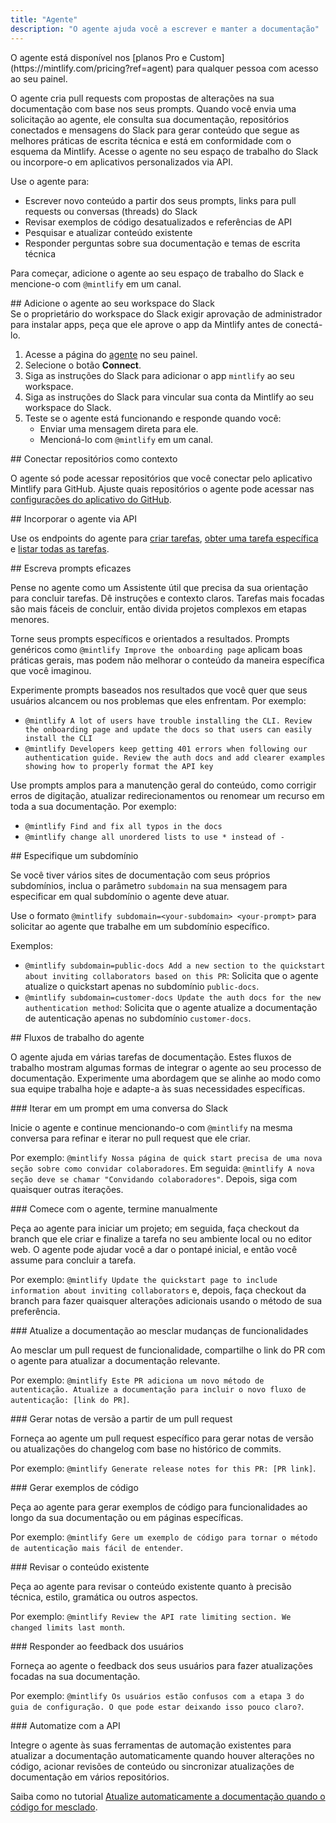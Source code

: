 ```yaml
---
title: "Agente"
description: "O agente ajuda você a escrever e manter a documentação"
---
```


<Info>
  O agente está disponível nos [planos Pro e Custom](https://mintlify.com/pricing?ref=agent) para qualquer pessoa com acesso ao seu painel.
</Info>

O agente cria pull requests com propostas de alterações na sua documentação com base nos seus prompts. Quando você envia uma solicitação ao agente, ele consulta sua documentação, repositórios conectados e mensagens do Slack para gerar conteúdo que segue as melhores práticas de escrita técnica e está em conformidade com o esquema da Mintlify. Acesse o agente no seu espaço de trabalho do Slack ou incorpore-o em aplicativos personalizados via API.

Use o agente para:

* Escrever novo conteúdo a partir dos seus prompts, links para pull requests ou conversas (threads) do Slack
* Revisar exemplos de código desatualizados e referências de API
* Pesquisar e atualizar conteúdo existente
* Responder perguntas sobre sua documentação e temas de escrita técnica

Para começar, adicione o agente ao seu espaço de trabalho do Slack e mencione-o com `@mintlify` em um canal.

<div id="add-the-agent-to-your-slack-workspace">
  ## Adicione o agente ao seu workspace do Slack
</div>

<Note>
  Se o proprietário do workspace do Slack exigir aprovação de administrador para instalar apps, peça que ele aprove o app da Mintlify antes de conectá-lo.
</Note>

1. Acesse a página do [agente](https://dashboard.mintlify.com/products/agent) no seu painel.
2. Selecione o botão **Connect**.
3. Siga as instruções do Slack para adicionar o app `mintlify` ao seu workspace.
4. Siga as instruções do Slack para vincular sua conta da Mintlify ao seu workspace do Slack.
5. Teste se o agente está funcionando e responde quando você:
   * Enviar uma mensagem direta para ele.
   * Mencioná-lo com `@mintlify` em um canal.

<div id="connect-repositories-as-context">
  ## Conectar repositórios como contexto
</div>

O agente só pode acessar repositórios que você conectar pelo aplicativo Mintlify para GitHub. Ajuste quais repositórios o agente pode acessar nas [configurações do aplicativo do GitHub](https://github.com/apps/mintlify/installations/new).

<div id="embed-the-agent-via-api">
  ## Incorporar o agente via API
</div>

Use os endpoints do agente para [criar tarefas](/pt-BR/api-reference/agent/create-agent-job), [obter uma tarefa específica](/pt-BR/api-reference/agent/get-agent-job) e [listar todas as tarefas](/pt-BR/api-reference/agent/get-all-jobs).

<div id="write-effective-prompts">
  ## Escreva prompts eficazes
</div>

Pense no agente como um Assistente útil que precisa da sua orientação para concluir tarefas. Dê instruções e contexto claros. Tarefas mais focadas são mais fáceis de concluir, então divida projetos complexos em etapas menores.

Torne seus prompts específicos e orientados a resultados. Prompts genéricos como `@mintlify Improve the onboarding page` aplicam boas práticas gerais, mas podem não melhorar o conteúdo da maneira específica que você imaginou.

Experimente prompts baseados nos resultados que você quer que seus usuários alcancem ou nos problemas que eles enfrentam. Por exemplo:

* `@mintlify A lot of users have trouble installing the CLI. Review the onboarding page and update the docs so that users can easily install the CLI`
* `@mintlify Developers keep getting 401 errors when following our authentication guide. Review the auth docs and add clearer examples showing how to properly format the API key`

Use prompts amplos para a manutenção geral do conteúdo, como corrigir erros de digitação, atualizar redirecionamentos ou renomear um recurso em toda a sua documentação. Por exemplo:

* `@mintlify Find and fix all typos in the docs`
* `@mintlify change all unordered lists to use * instead of -`

<div id="specify-a-subdomain">
  ## Especifique um subdomínio
</div>

Se você tiver vários sites de documentação com seus próprios subdomínios, inclua o parâmetro `subdomain` na sua mensagem para especificar em qual subdomínio o agente deve atuar.

Use o formato `@mintlify subdomain=<your-subdomain> <your-prompt>` para solicitar ao agente que trabalhe em um subdomínio específico.

Exemplos:

* `@mintlify subdomain=public-docs Add a new section to the quickstart about inviting collaborators based on this PR`: Solicita que o agente atualize o quickstart apenas no subdomínio `public-docs`.
* `@mintlify subdomain=customer-docs Update the auth docs for the new authentication method`: Solicita que o agente atualize a documentação de autenticação apenas no subdomínio `customer-docs`.

<div id="agent-workflows">
  ## Fluxos de trabalho do agente
</div>

O agente ajuda em várias tarefas de documentação. Estes fluxos de trabalho mostram algumas formas de integrar o agente ao seu processo de documentação. Experimente uma abordagem que se alinhe ao modo como sua equipe trabalha hoje e adapte-a às suas necessidades específicas.

<div id="iterate-on-a-prompt-in-a-slack-thread">
  ### Iterar em um prompt em uma conversa do Slack
</div>

Inicie o agente e continue mencionando-o com `@mintlify` na mesma conversa para refinar e iterar no pull request que ele criar.

Por exemplo: `@mintlify Nossa página de quick start precisa de uma nova seção sobre como convidar colaboradores`. Em seguida: `@mintlify A nova seção deve se chamar "Convidando colaboradores"`. Depois, siga com quaisquer outras iterações.

<div id="start-with-the-agent-finish-manually">
  ### Comece com o agente, termine manualmente
</div>

Peça ao agente para iniciar um projeto; em seguida, faça checkout da branch que ele criar e finalize a tarefa no seu ambiente local ou no editor web. O agente pode ajudar você a dar o pontapé inicial, e então você assume para concluir a tarefa.

Por exemplo: `@mintlify Update the quickstart page to include information about inviting collaborators` e, depois, faça checkout da branch para fazer quaisquer alterações adicionais usando o método de sua preferência.

<div id="update-docs-when-merging-feature-changes">
  ### Atualize a documentação ao mesclar mudanças de funcionalidades
</div>

Ao mesclar um pull request de funcionalidade, compartilhe o link do PR com o agente para atualizar a documentação relevante.

Por exemplo: `@mintlify Este PR adiciona um novo método de autenticação. Atualize a documentação para incluir o novo fluxo de autenticação: [link do PR]`.

<div id="generate-release-notes-from-a-pull-request">
  ### Gerar notas de versão a partir de um pull request
</div>

Forneça ao agente um pull request específico para gerar notas de versão ou atualizações do changelog com base no histórico de commits.

Por exemplo: `@mintlify Generate release notes for this PR: [PR link]`.

<div id="generate-code-examples">
  ### Gerar exemplos de código
</div>

Peça ao agente para gerar exemplos de código para funcionalidades ao longo da sua documentação ou em páginas específicas.

Por exemplo: `@mintlify Gere um exemplo de código para tornar o método de autenticação mais fácil de entender`.

<div id="review-existing-content">
  ### Revisar o conteúdo existente
</div>

Peça ao agente para revisar o conteúdo existente quanto à precisão técnica, estilo, gramática ou outros aspectos.

Por exemplo: `@mintlify Review the API rate limiting section. We changed limits last month`.

<div id="respond-to-user-feedback">
  ### Responder ao feedback dos usuários
</div>

Forneça ao agente o feedback dos seus usuários para fazer atualizações focadas na sua documentação.

Por exemplo: `@mintlify Os usuários estão confusos com a etapa 3 do guia de configuração. O que pode estar deixando isso pouco claro?`.

<div id="automate-with-the-api">
  ### Automatize com a API
</div>

Integre o agente às suas ferramentas de automação existentes para atualizar a documentação automaticamente quando houver alterações no código, acionar revisões de conteúdo ou sincronizar atualizações de documentação em vários repositórios.

Saiba como no tutorial [Atualize automaticamente a documentação quando o código for mesclado](/pt-BR/guides/automate-agent).